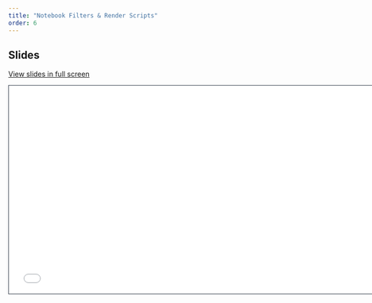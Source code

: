 ```yaml
---
title: "Notebook Filters & Render Scripts"
order: 6
---
```


## Slides

[View slides in full screen](6-filter.qmd)

```{=html}
<iframe class="slide-deck" src="6-filter.html" height="420" width="747" style="border: 1px solid #2e3846;"></iframe>
```
